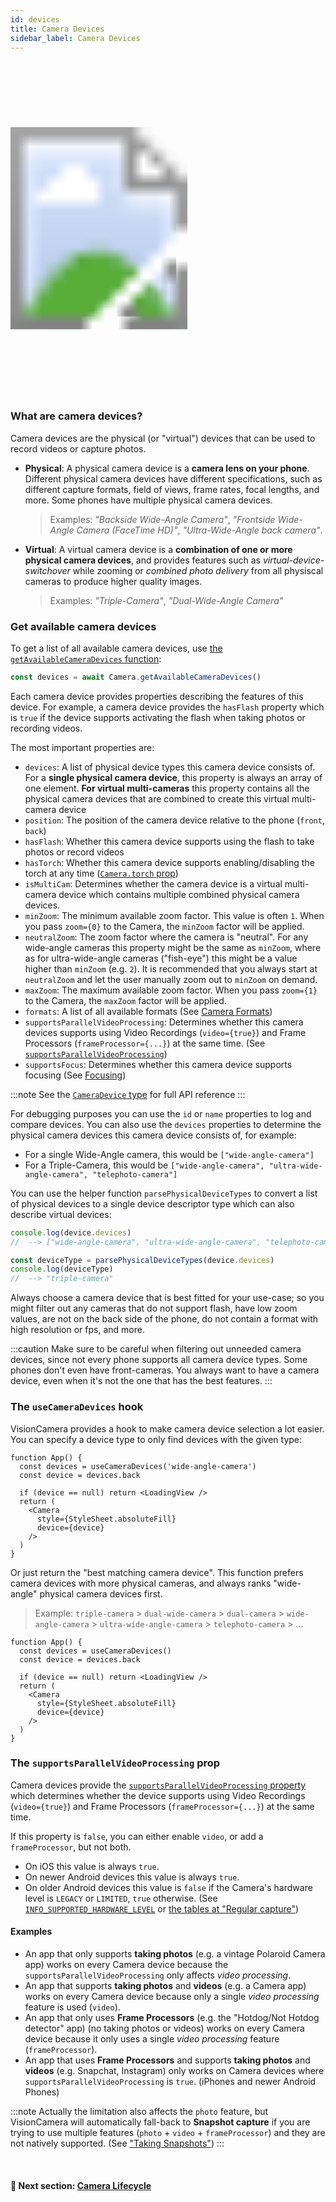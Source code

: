 ```yaml
---
id: devices
title: Camera Devices
sidebar_label: Camera Devices
---
```



<div>
  <svg xmlns="http://www.w3.org/2000/svg" width="283" height="535" style={{ float: 'right' }}>
    <image href={useBaseUrl("img/demo.gif")} x="18" y="33" width="247" height="469"  />
    <image href={useBaseUrl("img/frame.png")} width="283" height="535" />
  </svg>
</div>

### What are camera devices?

Camera devices are the physical (or "virtual") devices that can be used to record videos or capture photos.

* **Physical**: A physical camera device is a **camera lens on your phone**. Different physical camera devices have different specifications, such as different capture formats, field of views, frame rates, focal lengths, and more. Some phones have multiple physical camera devices.

  > Examples: _"Backside Wide-Angle Camera"_, _"Frontside Wide-Angle Camera (FaceTime HD)"_, _"Ultra-Wide-Angle back camera"_.

* **Virtual**: A virtual camera device is a **combination of one or more physical camera devices**, and provides features such as _virtual-device-switchover_ while zooming or _combined photo delivery_ from all physiscal cameras to produce higher quality images.

  > Examples: _"Triple-Camera"_, _"Dual-Wide-Angle Camera"_

### Get available camera devices

To get a list of all available camera devices, use [the `getAvailableCameraDevices` function](/docs/api/classes/camera.camera-1#getavailablecameradevices):

```ts
const devices = await Camera.getAvailableCameraDevices()
```

Each camera device provides properties describing the features of this device. For example, a camera device provides the `hasFlash` property which is `true` if the device supports activating the flash when taking photos or recording videos.

The most important properties are:

* `devices`: A list of physical device types this camera device consists of. For a **single physical camera device**, this property is always an array of one element. **For virtual multi-cameras** this property contains all the physical camera devices that are combined to create this virtual multi-camera device
* `position`: The position of the camera device relative to the phone (`front`, `back`)
* `hasFlash`: Whether this camera device supports using the flash to take photos or record videos
* `hasTorch`: Whether this camera device supports enabling/disabling the torch at any time ([`Camera.torch` prop](/docs/api/interfaces/cameraprops.cameraprops-1#torch))
* `isMultiCam`: Determines whether the camera device is a virtual multi-camera device which contains multiple combined physical camera devices.
* `minZoom`: The minimum available zoom factor. This value is often `1`. When you pass `zoom={0}` to the Camera, the `minZoom` factor will be applied.
* `neutralZoom`: The zoom factor where the camera is "neutral". For any wide-angle cameras this property might be the same as `minZoom`, where as for ultra-wide-angle cameras ("fish-eye") this might be a value higher than `minZoom` (e.g. `2`). It is recommended that you always start at `neutralZoom` and let the user manually zoom out to `minZoom` on demand.
* `maxZoom`: The maximum available zoom factor. When you pass `zoom={1}` to the Camera, the `maxZoom` factor will be applied.
* `formats`: A list of all available formats (See [Camera Formats](formats))
* `supportsParallelVideoProcessing`: Determines whether this camera devices supports using Video Recordings (`video={true}`) and Frame Processors (`frameProcessor={...}`) at the same time. (See [`supportsParallelVideoProcessing`](#the-supportsparallelvideoprocessing-prop))
* `supportsFocus`: Determines whether this camera device supports focusing (See [Focusing](focusing))

:::note
See the [`CameraDevice` type](../api/interfaces/cameradevice.cameradevice-1) for full API reference
:::

For debugging purposes you can use the `id` or `name` properties to log and compare devices. You can also use the `devices` properties to determine the physical camera devices this camera device consists of, for example:

* For a single Wide-Angle camera, this would be `["wide-angle-camera"]`
* For a Triple-Camera, this would be `["wide-angle-camera", "ultra-wide-angle-camera", "telephoto-camera"]`

You can use the helper function `parsePhysicalDeviceTypes` to convert a list of physical devices to a single device descriptor type which can also describe virtual devices:

```ts
console.log(device.devices)
//  --> ["wide-angle-camera", "ultra-wide-angle-camera", "telephoto-camera"]

const deviceType = parsePhysicalDeviceTypes(device.devices)
console.log(deviceType)
//  --> "triple-camera"
```

Always choose a camera device that is best fitted for your use-case; so you might filter out any cameras that do not support flash, have low zoom values, are not on the back side of the phone, do not contain a format with high resolution or fps, and more.

:::caution
Make sure to be careful when filtering out unneeded camera devices, since not every phone supports all camera device types. Some phones don't even have front-cameras. You always want to have a camera device, even when it's not the one that has the best features.
:::

### The `useCameraDevices` hook

VisionCamera provides a hook to make camera device selection a lot easier. You can specify a device type to only find devices with the given type:

```tsx
function App() {
  const devices = useCameraDevices('wide-angle-camera')
  const device = devices.back

  if (device == null) return <LoadingView />
  return (
    <Camera
      style={StyleSheet.absoluteFill}
      device={device}
    />
  )
}
```

Or just return the "best matching camera device". This function prefers camera devices with more physical cameras, and always ranks "wide-angle" physical camera devices first.

> Example: `triple-camera` > `dual-wide-camera` > `dual-camera` > `wide-angle-camera` > `ultra-wide-angle-camera` > `telephoto-camera` > ...

```tsx
function App() {
  const devices = useCameraDevices()
  const device = devices.back

  if (device == null) return <LoadingView />
  return (
    <Camera
      style={StyleSheet.absoluteFill}
      device={device}
    />
  )
}
```

### The `supportsParallelVideoProcessing` prop

Camera devices provide the [`supportsParallelVideoProcessing` property](/docs/api/interfaces/cameradevice.cameradevice-1#supportsparallelvideoprocessing) which determines whether the device supports using Video Recordings (`video={true}`) and Frame Processors (`frameProcessor={...}`) at the same time.

If this property is `false`, you can either enable `video`, or add a `frameProcessor`, but not both.

* On iOS this value is always `true`.
* On newer Android devices this value is always `true`.
* On older Android devices this value is `false` if the Camera's hardware level is `LEGACY` or `LIMITED`, `true` otherwise. (See [`INFO_SUPPORTED_HARDWARE_LEVEL`](https://developer.android.com/reference/android/hardware/camera2/CameraCharacteristics#INFO_SUPPORTED_HARDWARE_LEVEL) or [the tables at "Regular capture"](https://developer.android.com/reference/android/hardware/camera2/CameraDevice#regular-capture))

#### Examples

* An app that only supports **taking photos** (e.g. a vintage Polaroid Camera app) works on every Camera device because the `supportsParallelVideoProcessing` only affects _video processing_.
* An app that supports **taking photos** and **videos** (e.g. a Camera app) works on every Camera device because only a single _video processing_ feature is used (`video`).
* An app that only uses **Frame Processors** (e.g. the "Hotdog/Not Hotdog detector" app) (no taking photos or videos) works on every Camera device because it only uses a single _video processing_ feature (`frameProcessor`).
* An app that uses **Frame Processors** and supports **taking photos** and **videos** (e.g. Snapchat, Instagram) only works on Camera devices where `supportsParallelVideoProcessing` is `true`. (iPhones and newer Android Phones)

:::note
Actually the limitation also affects the `photo` feature, but VisionCamera will automatically fall-back to **Snapshot capture** if you are trying to use multiple features (`photo` + `video` + `frameProcessor`) and they are not natively supported. (See ["Taking Snapshots"](/docs/guides/capturing#taking-snapshots))
:::

<br />

#### 🚀 Next section: [Camera Lifecycle](lifecycle)
